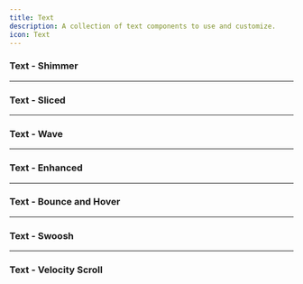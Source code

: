 ```yaml
---
title: Text
description: A collection of text components to use and customize.
icon: Text
---
```


### Text - Shimmer


<Preview link="text/text-01">
    <Text_01 />
</Preview>

---

### Text - Sliced


<Preview link="text/text-02">
    <Text_02 text="Payout fees" />
</Preview>

---

### Text - Wave


<Preview link="text/text-03">
    <Text_03 text="Wave" />
</Preview>

---

### Text - Enhanced


<Preview link="text/text-04">
    <Text_04 text="NIKE" />
</Preview>

---

### Text - Bounce and Hover


<Preview link="text/text-05">
    <Text_05 />
</Preview>

---

### Text - Swoosh


<Preview link="text/text-06">
    <Text_06 />
</Preview>

---

### Text - Velocity Scroll


<Preview link="text/text-07">
    <Text_07 text="Velocity Scroll" />
</Preview>